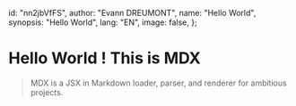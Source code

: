   id: "nn2jbVfFS",
  author: "Evann DREUMONT",
  name: "Hello World",
  synopsis: "Hello World",
  lang: "EN",
  image: false,
};

# Hello World ! This is MDX

> MDX is a JSX in Markdown loader, parser, and renderer for ambitious projects.
